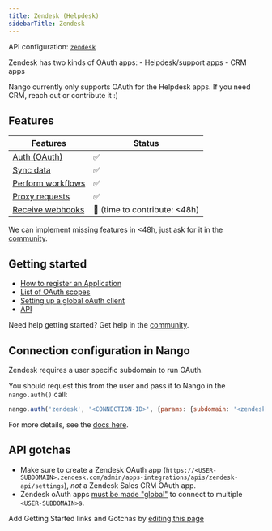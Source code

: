 ```yaml
---
title: Zendesk (Helpdesk)
sidebarTitle: Zendesk
---
```



<Overview />

API configuration: [`zendesk`](https://nango.dev/providers.yaml)

<Note>
Zendesk has two kinds of OAuth apps:
- Helpdesk/support apps
- CRM apps

Nango currently only supports OAuth for the Helpdesk apps. If you need CRM, reach out or contribute it :)
</Note>

## Features

| Features | Status |
| - | - |
| [Auth (OAuth)](/guides/getting-started/authorize-an-api-from-your-app) | ✅ |
| [Sync data](/guides/getting-started/read-from-an-api) | ✅ |
| [Perform workflows](/guides/getting-started/write-to-an-api) | ✅ |
| [Proxy requests](/guides/proxy-requests-to-an-api) | ✅ |
| [Receive webhooks](/guides/receive-webhooks-from-an-api) | 🚫 (time to contribute: &lt;48h) |

<Tip>We can implement missing features in &lt;48h, just ask for it in the [community](https://nango.dev/slack).</Tip>

## Getting started

-   [How to register an Application](https://support.zendesk.com/hc/en-us/articles/4408845965210-Using-OAuth-authentication-with-your-application#topic_s21_lfs_qk)
-   [List of OAuth scopes](https://support.zendesk.com/hc/en-us/articles/4408845965210#topic_gql_kbd_gt)
-   [Setting up a global oAuth client](https://developer.zendesk.com/documentation/marketplace/building-a-marketplace-app/set-up-a-global-oauth-client/)
-   [API](https://developer.zendesk.com/api-reference/)

<Tip>Need help getting started? Get help in the [community](https://nango.dev/slack).</Tip>


## Connection configuration in Nango

Zendesk requires a user specific subdomain to run OAuth.

You should request this from the user and pass it to Nango in the `nango.auth()` call:

```js
nango.auth('zendesk', '<CONNECTION-ID>', {params: {subdomain: '<zendesk-subdomain>'}});
```

For more details, see the [docs here](/guides/getting-started/authorize-an-api-from-your-app#apis-requiring-connection-specific-configuration-for-authorization).

## API gotchas

-   Make sure to create a Zendesk OAuth app (`https://<USER-SUBDOMAIN>.zendesk.com/admin/apps-integrations/apis/zendesk-api/settings`), _not_ a Zendesk Sales CRM OAuth app. 
-   Zendesk oAuth apps [must be made "global"](https://developer.zendesk.com/documentation/marketplace/building-a-marketplace-app/set-up-a-global-oauth-client/) to connect to multiple `<USER-SUBDOMAIN>`s.

<Note>Add Getting Started links and Gotchas by [editing this page](https://github.com/nangohq/nango/tree/master/docs-v2/integrations/all/zendesk.mdx)</Note>
